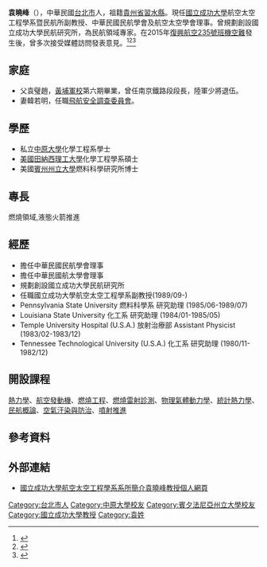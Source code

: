 '''袁曉峰'''（{{bd|1955年|6月22日||}}），中華民國[[台北市|台北市]]人，祖籍[[貴州省|貴州省]][[習水縣|習水縣]]。現任[[國立成功大學|國立成功大學]]航空太空工程學系暨民航所副教授、中華民國民航學會及航空太空學會理事。曾規劃創設國立成功大學民航研究所，為民航領域專家。在2015年[[復興航空235號班機空難|復興航空235號班機空難]]發生後，曾多次接受媒體訪問發表意見。<ref>{{Cite web |url=https://tw.news.yahoo.com/%E5%BE%A9%E8%88%AA%E7%A9%BA%E9%9B%A3-%E9%BB%91%E7%9B%92%E5%AD%90%E8%A7%A3%E5%AF%86-2%E8%99%9F%E6%A9%9F%E6%95%85%E9%9A%9C-%E5%8D%BB%E9%97%9C1%E8%99%9F%E6%A9%9F-215036594.html |title=《復航空難 黑盒子解密 2號機故障 卻關1號機》，奇摩新聞網轉載自中時電子報，2015年2月7日 |accessdate=2015年4月12日 |archive-date=2016年3月5日 |archive-url=https://web.archive.org/web/20160305191722/https://tw.news.yahoo.com/%E5%BE%A9%E8%88%AA%E7%A9%BA%E9%9B%A3-%E9%BB%91%E7%9B%92%E5%AD%90%E8%A7%A3%E5%AF%86-2%E8%99%9F%E6%A9%9F%E6%95%85%E9%9A%9C-%E5%8D%BB%E9%97%9C1%E8%99%9F%E6%A9%9F-215036594.html |dead-url=no }}</ref><ref>{{Cite web |url=https://tw.news.yahoo.com/%E4%B8%8D%E5%8D%87%E7%A9%BA%E5%B0%B1%E6%92%9E%E7%89%86-%E6%A9%9F%E9%95%B7%E5%85%A9%E9%9B%A3%E6%8A%89%E6%93%87-215036362.html |title=《不升空就撞牆 機長兩難抉擇》，奇摩新聞網轉載自中時電子報，2015年2月6日 |accessdate=2015年4月12日 |archive-date=2016年3月5日 |archive-url=https://web.archive.org/web/20160305222645/https://tw.news.yahoo.com/%E4%B8%8D%E5%8D%87%E7%A9%BA%E5%B0%B1%E6%92%9E%E7%89%86-%E6%A9%9F%E9%95%B7%E5%85%A9%E9%9B%A3%E6%8A%89%E6%93%87-215036362.html |dead-url=no }}</ref><ref>{{Cite web |url=https://tw.news.yahoo.com/%E5%AD%B8%E8%80%85-atr%E5%AE%89%E5%85%A8%E4%BF%82%E6%95%B8%E9%AB%98-%E5%BE%A9%E8%88%88%E6%87%89%E6%AA%A2%E8%A8%8E-065234828.html |title=《學者：ATR安全係數高 復興應檢討》，奇摩新聞網轉載自中央通訊社，2015年2月5日 |accessdate=2015年4月12日 |archive-date=2016年3月5日 |archive-url=https://web.archive.org/web/20160305195158/https://tw.news.yahoo.com/%E5%AD%B8%E8%80%85-atr%E5%AE%89%E5%85%A8%E4%BF%82%E6%95%B8%E9%AB%98-%E5%BE%A9%E8%88%88%E6%87%89%E6%AA%A2%E8%A8%8E-065234828.html |dead-url=no }}</ref>

==家庭==
* 父袁璧趙，[[黃埔軍校|黃埔軍校]]第六期畢業，曾任南京鐵路段段長，陸軍少將退伍。
* 妻韓若明，任職[[飛航安全調查委員會|飛航安全調查委員會]]。

==學歷==
*私立[[中原大學|中原大學]]化學工程系學士
*[[美國|美國]][[田納西理工大學|田納西理工大學]]化學工程學系碩士
*美國[[賓州州立大學|賓州州立大學]]燃料科學研究所博士

==專長==
燃燒領域,液態火箭推進

==經歷==
*擔任中華民國民航學會理事
*擔任中華民國航太學會理事
*規劃創設國立成功大學民航研究所
*任職國立成功大學航空太空工程學系副教授(1989/09-)
*Pennsylvania State University 燃料科學系 研究助理 (1985/06-1989/07) 
*Louisiana State University 化工系 研究助理 (1984/01-1985/05)
*Temple University Hospital (U.S.A.) 放射治療部 Assistant Physicist (1983/02-1983/12) 
*Tennessee Technological University (U.S.A.) 化工系 研究助理 (1980/11-1982/12) 

==開設課程==
[[熱力學|熱力學]]、[[航空發動機|航空發動機]]、[[燃燒工程|燃燒工程]]、[[燃燒雷射診測|燃燒雷射診測]]、[[物理氣體動力學|物理氣體動力學]]、[[統計熱力學|統計熱力學]]、[[民航概論|民航概論]]、[[空氣汙染與防治|空氣汙染與防治]]、[[噴射推進|噴射推進]]

==參考資料==
{{reflist}}

==外部連結==
* [https://web.archive.org/web/20150412131424/http://www.iaa.ncku.edu.tw/People/Teacher.aspx?ID=802 國立成功大學航空太空工程學系系所簡介袁曉峰教授個人網頁] 

{{Authority control}}
{{DEFAULTSORT:Y}}
[[Category:台北市人|Category:台北市人]]
[[Category:中原大學校友|Category:中原大學校友]]
[[Category:賓夕法尼亞州立大學校友|Category:賓夕法尼亞州立大學校友]]
[[Category:國立成功大學教授|Category:國立成功大學教授]]
[[Category:袁姓|Category:袁姓]]